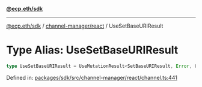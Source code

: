 [**@ecp.eth/sdk**](../../../index.mdx)

***

[@ecp.eth/sdk](/sdk-reference/index.mdx) / [channel-manager/react](/sdk-reference/channel-manager/react/index.mdx) / UseSetBaseURIResult

# Type Alias: UseSetBaseURIResult

```ts
type UseSetBaseURIResult = UseMutationResult<SetBaseURIResult, Error, UseSetBaseURIParams>;
```

Defined in: [packages/sdk/src/channel-manager/react/channel.ts:441](https://github.com/ecp-eth/comments-monorepo/blob/main/packages/sdk/src/channel-manager/react/channel.ts#L441)
